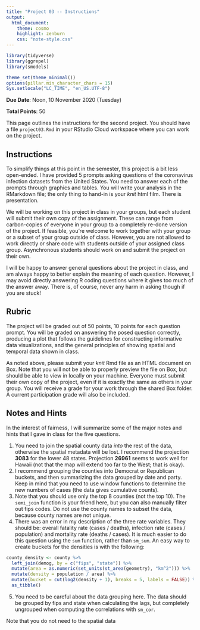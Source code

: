 ```yaml
---
title: "Project 03 -- Instructions"
output:
  html_document:
    theme: cosmo
    highlight: zenburn
    css: "note-style.css"
---
```


```r
library(tidyverse)
library(ggrepel)
library(smodels)

theme_set(theme_minimal())
options(pillar.min_character_chars = 15)
Sys.setlocale("LC_TIME", "en_US.UTF-8")
```

**Due Date**: Noon, 10 November 2020 (Tuesday)

**Total Points**: 50

This page outlines the instructions for the second project. You should
have a file `project03.Rmd` in your RStudio Cloud workspace where you can
work on the project.

## Instructions

To simplify things at this point in the semester, this project is a bit less
open-ended. I have provided 5 prompts asking questions of the coronavirus
infection datasets from the United States. You need to answer each of the
prompts through graphics and tables. You will write your analysis in the
RMarkdown file; the only thing to hand-in is your *knit* html film. There
is presentation.

We will be working on this project in class in your groups, but each student
will submit their own copy of the assignment. These can range from carbon-copies
of everyone in your group to a completely re-done version of the project.
If feasible, you're welcome to work together with your group or a subset of your
group outside of class. However, you are not allowed to work directly or share
code with students outside of your assigned class group. Asynchronous students
should work on and submit the project on their own.

I will be happy to answer general questions about the project in class, and
am always happy to better explain the meaning of each question. However, I may
avoid directly answering R coding questions where it gives too much of the
answer away. There is, of course, never any harm in asking though if you are
stuck!

## Rubric

The project will be graded out of 50 points, 10 points for each question prompt.
You will be graded on answering the posed question correctly, producing a
plot that follows the guidelines for constructing informative data
visualizations, and the general principles of showing spatial and temporal data
shown in class.

As noted above, please submit your *knit* Rmd file as an HTML document on Box.
Note that you will not be able to properly preview the file on Box, but should
be able to view in locally on your machine. Everyone must submit their own
copy of the project, even if it is exactly the same as others in your group.
You will receive a grade for your work through the shared Box folder. A current
participation grade will also be included.

## Notes and Hints

In the interest of fairness, I will summarize some of the major notes and hints
that I gave in class for the five questions.

1. You need to join the spatial county data *into* the rest of the data,
otherwise the spatial metadata will be lost. I recommend the projection **3083**
for the lower 48 states. Projection **26961** seems to work well for Hawaii
(not that the map will extend too far to the West; that is okay).
2. I recommend grouping the counties into Democrat or Republican buckets, and
then summarizing the data grouped by date and party. Keep in mind that you need
to use window functions to determine the new numbers of cases (the data gives
cumulative counts).
3. Note that you should use only the top 8 counties (not the top 10). The
`semi_join` function is your friend here, but you can also manually filter out
fips codes. Do not use the county names to subset the data, because county names
are not unique.
4. There was an error in my description of the three rate variables. They
should be: overall fatality rate (cases / deaths), infection rate
(cases / population) and mortality rate (deaths / cases). It is much easier to
do this question using the `sum` function, rather than `sm_sum`. An easy way to
create buckets for the densities is with the following:

```r
county_density <- county %>%
  left_join(demog, by = c("fips", "state")) %>%
  mutate(area = as.numeric(set_units(st_area(geometry), "km^2"))) %>%
  mutate(density = population / area) %>%
  mutate(bucket = cut(log2(density + 1), breaks = 5, labels = FALSE)) %>%
  as_tibble()
```

5. You need to be careful about the data grouping here. The data should be
grouped by fips and state when calculating the lags, but completely ungrouped
when computing the correlations with `sm_cor`.

Note that you do not need to the spatial data
